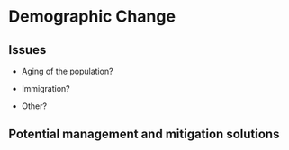 # Demographic Change

## Issues

-   Aging of the population?

-   Immigration?

-   Other?

## Potential management and mitigation solutions

 
